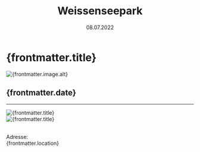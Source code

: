 ﻿---
draft: false
history: true
layout: ../../layouts/BlogLayout.astro
publishedDate: 2022-07-08
date: 08.07.2022
uhrzeit: 
title: Weissenseepark
description: 
location: 
keywords: 
link: 
linktext: 
image:
  src: /images/blog/2022_07_08_Weissenseepark/331A6192.jpeg
  alt: mmt
---

#  {frontmatter.title}

<div id="toc">
    <Image
      src={frontmatter.image.src}
      width={1000}
      height="auto"
      quality={95}
      format = "webp"
      class = "rounded-xl"
      alt={frontmatter.image.alt}
    />
</div>

## {frontmatter.date}



---

<div class="pt-8">
<Image
        src={bild2}
        width={1500}
        height="auto"
        quality={100}
        format="webp"
        class="rounded-xl"
        alt="{frontmatter.title}"></Image>
        <br />
<Image
        src={bild3}
        width={1500}
        height="auto"
        quality={100}
        format="webp"
        class="rounded-xl"
        alt="{frontmatter.title}"></Image>
        <br />
</div>
<br />

Adresse: <br /> {frontmatter.location}
<br />
